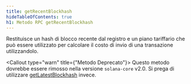 ```yaml
---
title: getRecentBlockhash
hideTableOfContents: true
h1: Metodo RPC getRecentBlockhash
---
```


Restituisce un hash di blocco recente dal registro e un piano tariffario che può
essere utilizzato per calcolare il costo di invio di una transazione
utilizzandolo.

<Callout type="warn" title={"Metodo Deprecato"}>
  Questo metodo dovrebbe essere rimosso nella versione `solana-core` v2.0. Si
  prega di utilizzare [getLatestBlockhash](/docs/rpc/http/getlatestblockhash)
  invece.
</Callout>
